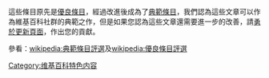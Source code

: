 這些條目原先是[[wikipedia:優良條目|優良條目]]，經過改進後成為了[[wikipedia:典範條目|典範條目]]，我們認為這些文章可以作為維基百科社群的典範之作，但是如果您認為這些文章還需要進一步的改善，請[[wikipedia:勇於更新頁面|勇於更新頁面]]，作出您的貢獻。

參看：[[wikipedia:典範條目評選|wikipedia:典範條目評選]]及[[wikipedia:優良條目評選|wikipedia:優良條目評選]]

[[Category:维基百科特色内容|Category:维基百科特色内容]]